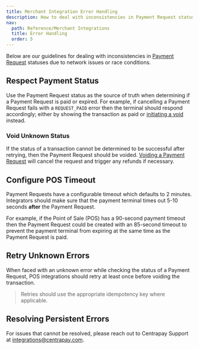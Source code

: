 ```yaml
---
title: Merchant Integration Error Handling
description: How to deal with inconsistencies in Payment Request statuses due to network issues or race conditions.
nav:
  path: Reference/Merchant Integrations
  title: Error Handling
  order: 5
---
```


Below are our guidelines for dealing with inconsistencies in [Payment Request](/api/payment-requests#payment-request) statuses due to network issues or race conditions.

## Respect Payment Status

Use the Payment Request status as the source of truth when determining if a Payment Request is paid or expired. For example, if cancelling a Payment Request fails with a `REQUEST_PAID` error then the terminal should respond accordingly; either by showing the transaction as paid or [initiating a void](/api/payment-requests#void-a-payment-request-experimental) instead.

### Void Unknown Status

If the status of a transaction cannot be determined to be successful after retrying, then the Payment Request should be voided. [Voiding a Payment Request](/api/payment-requests#void) will cancel the request and trigger any refunds if necessary.

## Configure POS Timeout

Payment Requests have a configurable timeout which defaults to 2 minutes. Integrators should make sure that the payment terminal times out 5-10 seconds **after** the Payment Request.

For example, if the Point of Sale (POS) has a 90-second payment timeout then the Payment Request could be created with an 85-second timeout to prevent the payment terminal from expiring at the same time as the Payment Request is paid.

## Retry Unknown Errors

When faced with an unknown error while checking the status of a Payment Request, POS integrations should retry at least once before voiding the transaction.

> Retries should use the appropriate idempotency key where applicable.

## Resolving Persistent Errors

For issues that cannot be resolved, please reach out to Centrapay Support at [integrations@centrapay.com](mailto:integrations@centrapay.com).
